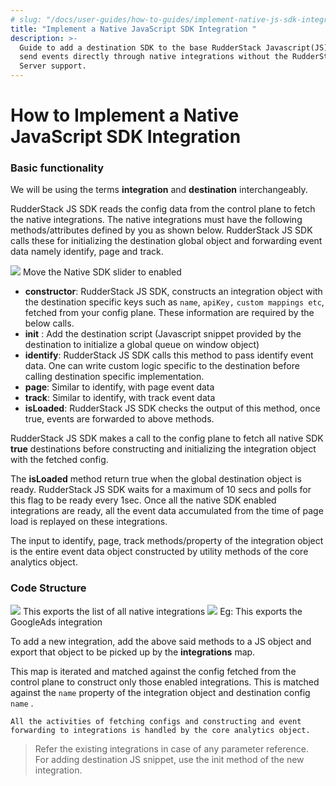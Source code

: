 ```yaml
---
# slug: "/docs/user-guides/how-to-guides/implement-native-js-sdk-integration"
title: "Implement a Native JavaScript SDK Integration "
description: >-
  Guide to add a destination SDK to the base RudderStack Javascript(JS) SDK to
  send events directly through native integrations without the RudderStack
  Server support.
---
```


# How to Implement a Native JavaScript SDK Integration

### Basic functionality

<div class="infoBlock">

We will be using the terms <strong>integration</strong> and <strong>destination</strong> interchangeably.

</div>

RudderStack JS SDK reads the config data from the control plane to fetch the native integrations. The native integrations must have the following methods/attributes defined by you as shown below. RudderStack JS SDK calls these for initializing the destination global object and forwarding event data namely identify, page and track.

<img src="../../../../images/assets/screenshot-2019-12-10-at-7.57.43-pm.png" />
<span class="imageTitle">Move the Native SDK slider to enabled</span>

- **constructor**: RudderStack JS SDK, constructs an integration object with the destination specific keys such as `name`, `apiKey,` `custom mappings etc`, fetched from your config plane. These information are required by the below calls.
- **init** : Add the destination script \(Javascript snippet provided by the destination to initialize a global queue on window object\)
- **identify**: RudderStack JS SDK calls this method to pass identify event data. One can write custom logic specific to the destination before calling destination specific implementation.
- **page**: Similar to identify, with page event data
- **track**: Similar to identify, with track event data
- **isLoaded**: RudderStack JS SDK checks the output of this method, once true, events are forwarded to above methods.

<div class="infoBlock">

RudderStack JS SDK makes a call to the config plane to fetch all native SDK <strong>true</strong> destinations before constructing and initializing the integration object with the fetched config.

The <strong>isLoaded</strong> method return true when the global destination object is ready. RudderStack JS SDK waits for a maximum of 10 secs and polls for this flag to be ready every 1sec. Once all the native SDK enabled integrations are ready, all the event data accumulated from the time of page load is replayed on these integrations.

</div>

<div class="infoBlock">

The input to identify, page, track methods/property of the integration object is the entire event data object constructed by utility methods of the core analytics object.

</div>

### Code Structure

<img src="../../../../images/assets/screenshot-2019-12-10-at-7.21.35-pm.png" />
<span class="imageTitle">This exports the list of all native integrations</span>

<img src="../../../../images/assets/screenshot-2019-12-10-at-7.22.25-pm.png" />
<span class="imageTitle">Eg: This exports the GoogleAds integration</span>

To add a new integration, add the above said methods to a JS object and export that object to be picked up by the **integrations** map.

This map is iterated and matched against the config fetched from the control plane to construct only those enabled integrations. This is matched against the `name` property of the integration object and destination config `name` .

`All the activities of fetching configs and constructing and event forwarding to integrations is handled by the core analytics object.`

> Refer the existing integrations in case of any parameter reference.  
> For adding destination JS snippet, use the init method of the new integration.
